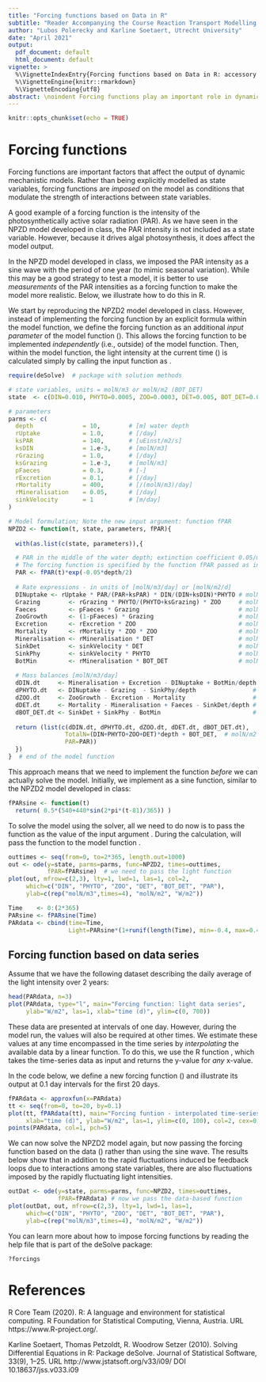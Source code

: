 ```yaml
---
title: "Forcing functions based on Data in R"
subtitle: "Reader Accompanying the Course Reaction Transport Modelling in the Hydrosphere"
author: "Lubos Polerecky and Karline Soetaert, Utrecht University"
date: "April 2021"
output:
  pdf_document: default
  html_document: default
vignette: >
  %\VignetteIndexEntry{Forcing functions based on Data in R: accessory material}
  %\VignetteEngine{knitr::rmarkdown}
  %\VignetteEncoding{utf8}
abstract: \noindent Forcing functions play an important role in dynamic models. Here we show how to implement in R a forcing function that is based on a time-series data set rather than an explicit function of time. We illustrate this using the NPZD model, where we impose interpolated time-series measurements of light intensity as the forcing function modulating photosynthetic nitrogen uptake by phytoplankton.
---
```


```r
knitr::opts_chunk$set(echo = TRUE)
```

# Forcing functions

Forcing functions are important factors that affect the output of dynamic mechanistic models. Rather than being explicitly modelled as state variables, forcing functions are *imposed* on the model as conditions that modulate the strength of interactions between state variables. 

A good example of a forcing function is the intensity of the photosynthetically active solar radiation (PAR). As we have seen in the NPZD model developed in class, the PAR intensity is not included as a state variable. However, because it drives algal photosynthesis, it does affect the model output.

In the NPZD model developed in class, we imposed the PAR intensity as a sine wave with the period of one year (to mimic seasonal variation). While this may be a good strategy to test a model, it is better to use *measurements* of the PAR intensities as a forcing function to make the model more realistic. Below, we illustrate how to do this in R. 

We start by reproducing the NPZD2 model developed in class. However, instead of implementing the forcing function by an explicit formula within the model function, we define the forcing function as an additional *input parameter* of the model function (\texttt{fPAR}). This allows the forcing function to be implemented *independently* (i.e., outside) of the model function. Then, within the model function, the light intensity at the current time (\texttt{t}) is calculated simply by calling the input function as \texttt{fPAR(t)}.

```r
require(deSolve)  # package with solution methods

# state variables, units = molN/m3 or molN/m2 (BOT_DET)
state  <- c(DIN=0.010, PHYTO=0.0005, ZOO=0.0003, DET=0.005, BOT_DET=0.005) 

# parameters
parms <- c(
  depth              = 10,        # [m] water depth
  rUptake            = 1.0,       # [/day]
  ksPAR              = 140,       # [uEinst/m2/s]
  ksDIN              = 1.e-3,     # [molN/m3]
  rGrazing           = 1.0,       # [/day]
  ksGrazing          = 1.e-3,     # [molN/m3]
  pFaeces            = 0.3,       # [-]
  rExcretion         = 0.1,       # [/day]
  rMortality         = 400,       # [/(molN/m3)/day]
  rMineralisation    = 0.05,      # [/day]
  sinkVelocity       = 1          # [m/day]
)

# Model formulation; Note the new input argument: function fPAR
NPZD2 <- function(t, state, parameters, fPAR){
  
  with(as.list(c(state, parameters)),{

  # PAR in the middle of the water depth; extinction coefficient 0.05/m
  # The forcing function is specified by the function fPAR passed as input!
  PAR <- fPAR(t)*exp(-0.05*depth/2)
    
  # Rate expressions - in units of [molN/m3/day] or [molN/m2/d]
  DINuptake <- rUptake * PAR/(PAR+ksPAR) * DIN/(DIN+ksDIN)*PHYTO # molN/m3/d
  Grazing        <- rGrazing * PHYTO/(PHYTO+ksGrazing) * ZOO     # molN/m3/d
  Faeces         <- pFaeces * Grazing                            # molN/m3/d
  ZooGrowth      <- (1-pFaeces) * Grazing                        # molN/m3/d
  Excretion      <- rExcretion * ZOO                             # molN/m3/d
  Mortality      <- rMortality * ZOO * ZOO                       # molN/m3/d
  Mineralisation <- rMineralisation * DET                        # molN/m3/d
  SinkDet        <- sinkVelocity * DET                           # molN/m2/d !
  SinkPhy        <- sinkVelocity * PHYTO                         # molN/m2/d !
  BotMin         <- rMineralisation * BOT_DET                    # molN/m2/d !
    
  # Mass balances [molN/m3/day]
  dDIN.dt     <- Mineralisation + Excretion - DINuptake + BotMin/depth # molN/m3/d
  dPHYTO.dt   <- DINuptake - Grazing  - SinkPhy/depth                # molN/m3/d
  dZOO.dt     <- ZooGrowth - Excretion - Mortality                   # molN/m3/d
  dDET.dt     <- Mortality - Mineralisation + Faeces - SinkDet/depth # molN/m3/d
  dBOT_DET.dt <- SinkDet + SinkPhy - BotMin                          # molN/m2/d !
    
  return (list(c(dDIN.dt, dPHYTO.dt, dZOO.dt, dDET.dt, dBOT_DET.dt),
                TotalN=(DIN+PHYTO+ZOO+DET)*depth + BOT_DET,  # molN/m2
                PAR=PAR))
  })
}  # end of the model function
```

This approach means that we need to implement the function \texttt{fPAR} *before* we can actually solve the model. Initially, we implement \texttt{fPAR} as a sine function, similar to the NPZD2 model developed in class:

```r
fPARsine <- function(t) 
  return( 0.5*(540+440*sin(2*pi*(t-81)/365)) )
```

To solve the model using the \texttt{ode} solver, all we need to do now is to pass the \texttt{fPARsine} function as the value of the input argument \texttt{fPAR}. During the calculation, \texttt{ode} will pass the \texttt{fPARsine} function to the model function \texttt{NPZD2}.

```r
outtimes <- seq(from=0, to=2*365, length.out=1000)  
out <- ode(y=state, parms=parms, func=NPZD2, times=outtimes, 
           fPAR=fPARsine)  # we need to pass the light function
plot(out, mfrow=c(2,3), lty=1, lwd=1, las=1, col=2,
     which=c("DIN", "PHYTO", "ZOO", "DET", "BOT_DET", "PAR"), 
     ylab=c(rep("molN/m3",times=4), "molN/m2", "W/m2"))
``` 

```r
Time    <- 0:(2*365)
PARsine <- fPARsine(Time)
PARdata <- cbind(time=Time, 
                 Light=PARsine*(1+runif(length(Time), min=-0.4, max=0.4)))
```

## Forcing function based on data series

Assume that we have the following dataset describing the daily average of the light intensity over 2 years:

```r
head(PARdata, n=3)
plot(PARdata, type="l", main="Forcing function: light data series",
     ylab="W/m2", las=1, xlab="time (d)", ylim=c(0, 700))
```

These data are presented at intervals of one day. However, during the model run, the values will also be required at other times.\footnote{The solvers from the deSolve package dynamically adapt the time step, so it is impossible to know in advance at which times the value of the forcing function will be required.} We estimate these values at any time encompassed in the time series by *interpolating* the available data by a linear function. To do this, we use the R function \texttt{approxfun}, which takes the time-series data as input and returns the y-value for *any* x-value.

In the code below, we define a new forcing function (\texttt{fPARdata}) and illustrate its output at 0.1 day intervals for the first 20 days.

```r
fPARdata <- approxfun(x=PARdata)
tt <- seq(from=0, to=20, by=0.1)
plot(tt, fPARdata(tt), main="Forcing funtion - interpolated time-series", 
     xlab="time (d)", ylab="W/m2", las=1, ylim=c(0, 100), col=2, cex=0.5)
points(PARdata, col=1, pch=5)
```

We can now solve the NPZD2 model again, but now passing the forcing function based on the data (\texttt{fPARdata}) rather than using the sine wave. The results below show that in addition to the rapid fluctuations induced be feedback loops due to interactions among state variables, there are also fluctuations imposed by the rapidly fluctuating light intensities.

```r
outDat <- ode(y=state, parms=parms, func=NPZD2, times=outtimes,
              fPAR=fPARdata) # now we pass the data-based function
plot(outDat, out, mfrow=c(2,3), lty=1, lwd=1, las=1,
     which=c("DIN", "PHYTO", "ZOO", "DET", "BOT_DET", "PAR"), 
     ylab=c(rep("molN/m3",times=4), "molN/m2", "W/m2"))
```

You can learn more about how to impose forcing functions by reading the help file that is part of the deSolve package:

```{}
?forcings
```

# References

R Core Team (2020). R: A language and environment for statistical computing. R Foundation for Statistical Computing, Vienna, Austria. URL https://www.R-project.org/.
  
Karline Soetaert, Thomas Petzoldt, R. Woodrow Setzer (2010). Solving
  Differential Equations in R: Package deSolve. Journal of Statistical Software,
  33(9), 1--25. URL http://www.jstatsoft.org/v33/i09/ DOI 10.18637/jss.v033.i09
  
